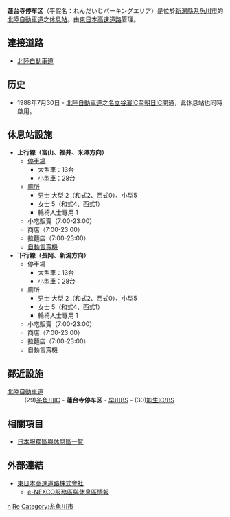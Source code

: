 {{日本公路設施
|設施名稱 = 蓮台寺停车区
|色 = 
|圖像 =
|pxl = 
|圖像簡介 = 
|公路名稱1 = [[北陸自動車道|北陸自動車道]]
|IC編號1 = 
|收費站編號1 = 
|記號1 = 蓮台寺
|起點1 = [[米原JCT|米原JCT]]
|距離1 = 313.7
|上一設施1 = [[糸魚川IC|糸魚川IC]]
|上一設施距離1 = 1.6
|下一設施1 = [[能生IC|能生IC]]
|下一設施距離1 = 13.0
|連接道路 = 
|啟用日期 = 1988年7月30日
|停用日期 = 
|流量 = 
|智能IC = 
|上行營業時間 = 7:00-23:00
|上行油站 = 
|上行油站營業時間 = 
|下行營業時間 = 7:00-23:00
|下行油站 = 
|下行油站營業時間 = 
|郵政編碼 = 941-0055
|所在地 = [[新潟縣|新潟縣]][[系魚川市|系魚川市]]蓮台寺
|坐標 = {{coord|37|1|58.7|N|137|52|9.01|E}}
|備註 = 
}}
'''蓮台寺停车区'''（平假名：れんだいじパーキングエリア）是位於[[新潟縣|新潟縣]][[系魚川市|系魚川市]]的[[北陸自動車道|北陸自動車道]]之[[休息站|休息站]]。由[[東日本高速道路|東日本高速道路]]管理。

== 連接道路 ==
* [[北陸自動車道|北陸自動車道]]

== 历史 ==
* 1988年7月30日 - [[北陸自動車道|北陸自動車道]]之[[名立谷濱IC|名立谷濱IC]]至[[朝日IC_(富山縣)|朝日IC]]開通，此休息站也同時啟用。

==休息站設施==
*'''上行線（富山、福井、米澤方向）'''
**[[停車場|停車場]]
***大型車：13台
***小型車：28台
**[[廁所|廁所]]
***男士 大型 2（和式2、西式0）、小型5
***女士 5（和式4、西式1）
***輪椅人士專用 1
**小吃販賣（7:00-23:00）
**商店（7:00-23:00）
**拉麵店（7:00-23:00）
**[[自動售賣機|自動售賣機]]
*'''下行線（長岡、新潟方向）'''
**停車場
***大型車：13台
***小型車：28台
**廁所
***男士 大型 2（和式2、西式0）、小型5
***女士 5（和式4、西式1）
***輪椅人士專用 1
**小吃販賣（7:00-23:00）
**商店（7:00-23:00）
**拉麵店（7:00-23:00）
**自動售賣機

== 鄰近設施 ==
; [[北陸自動車道|北陸自動車道]]
: (29)[[糸魚川IC|糸魚川IC]] - '''蓮台寺停车区''' - [[早川巴士站|早川BS]] - (30)[[能生IC|能生IC/BS]]

== 相關項目 ==
* [[日本服務區與休息區一覽|日本服務區與休息區一覽]]

== 外部連結 ==
* [http://www.e-nexco.co.jp/ 東日本高速道路株式會社] {{Wayback|url=http://www.e-nexco.co.jp/ |date=20140203074239 }}
** [https://web.archive.org/web/20101130163046/http://www.driveplaza.com/dp/SapaTop e-NEXCO服務區與休息區情報]

{{北陸自動車道}}

[[Category:日本服務區與休息區_Re|n]]
[[Category:新潟縣服務區與休息區|Re]]
[[Category:糸魚川市|Category:糸魚川市]]
